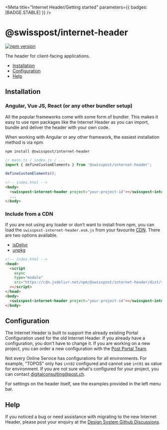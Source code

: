 
<Meta title="Internet Header/Getting started" parameters={{ badges: [BADGE.STABLE] }} />

# @swisspost/internet-header

[![npm version](https://badge.fury.io/js/@swisspost%2Finternet-header.svg)](https://badge.fury.io/js/@swisspost%2Finternet-header)

The header for client-facing applications.

- [Installation](#installation)
- [Configuration](#configuration)
- [Help](#help)

## Installation

### Angular, Vue JS, React (or any other bundler setup)

All the popular frameworks come with some form of bundler. This makes it easy to use npm packages like the Internet Header as you can import, bundle and deliver the header with your own code.

When working with Angular or any other framework, the easiest installation method is via npm.

```shell
npm install @swisspost/internet-header
```

```typescript
// main.ts / index.js / ...
import { defineCustomElements } from '@swisspost/internet-header';

defineCustomElements();
```

```html
<!-- index.html -->
<body>
  <swisspost-internet-header project="your-project-id"></swisspost-internet-header>
  ...
</body>
```

### Include from a CDN

If you are not using any loader or don't want to install from npm, you can load the `swisspost-internet-header.esm.js` from your favourite [CDN](https://en.wikipedia.org/wiki/Content_delivery_network). There are two options available.

- [jsDelivr](https://www.jsdelivr.com/)
- [unpkg](https://unpkg.com/)

```html
<!-- index.html -->
<head>
  <script
    async
    type="module"
    src="https://cdn.jsdelivr.net/npm/@swisspost/internet-header/dist/swisspost-internet-header/swisspost-internet-header.esm.js"
  ></script>
</head>
<body>
  <swisspost-internet-header project="your-project-id"></swisspost-internet-header>
</body>
```

## Configuration

The Internet Header is built to support the already existing Portal Configuration used for the old Internet Header. If you already have a configuration, you don't have to change it. If you are working on a new project, you can order a new configuration with the [Post Portal Team](mailto:digitalconsulting@post.ch).

Not every Online Service has configurations for all environments. For example, "TOPOS" only has `int02` configured and cannot use `int01` as value for environment. If you are not sure what's configured for your project, you can contact [digitalconsulting@post.ch](mailto:digitalconsulting@post.ch).

For settings on the header itself, see the examples provided in the left menu bar.

## Help

If you noticed a bug or need assistance with migrating to the new Internet Header, please post your enquiry at the [Design System Github Discussions](https://github.com/swisspost/design-system/discussions/categories/q-a).
